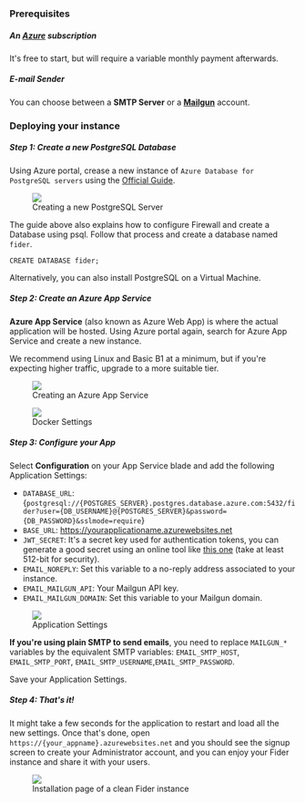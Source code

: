 
<UseFiderCloud />

### Prerequisites

##### An [Azure](https://azure.microsoft.com/en-us/) subscription

It's free to start, but will require a variable monthly payment afterwards.

##### E-mail Sender

You can choose between a **SMTP Server** or a **[Mailgun](https://www.mailgun.com)** account.

### Deploying your instance

##### Step 1: Create a new PostgreSQL Database

Using Azure portal, crease a new instance of `Azure Database for PostgreSQL servers` using the [Official Guide](https://docs.microsoft.com/en-us/azure/postgresql/quickstart-create-server-database-portal).

<figure>
  <img src="/images/docs/azure/azure-postgres-create.png" />
  <figcaption>Creating a new PostgreSQL Server</figcaption>
</figure>

The guide above also explains how to configure Firewall and create a Database using psql. Follow that process and create a database named `fider`.

```
CREATE DATABASE fider;
```

Alternatively, you can also install PostgreSQL on a Virtual Machine.

##### Step 2: Create an Azure App Service

**Azure App Service** (also known as Azure Web App) is where the actual application will be hosted. Using Azure portal again, search for Azure App Service and create a new instance.

We recommend using Linux and Basic B1 at a minimum, but if you're expecting higher traffic, upgrade to a more suitable tier.

<figure>
  <img src="/images/docs/azure/azure-app-site1.png" />
  <figcaption>Creating an Azure App Service</figcaption>
</figure>

<figure>
  <img src="/images/docs/azure/azure-app-site2.png" />
  <figcaption>Docker Settings</figcaption>
</figure>

##### Step 3: Configure your App

Select **Configuration** on your App Service blade and add the following Application Settings:

- `DATABASE_URL`: {`postgresql://{POSTGRES_SERVER}.postgres.database.azure.com:5432/fider?user={DB_USERNAME}@{POSTGRES_SERVER}&password={DB_PASSWORD}&sslmode=require`}
- `BASE_URL`: https://yourapplicationame.azurewebsites.net
- `JWT_SECRET`: It's a secret key used for authentication tokens, you can generate a good secret using an online tool like [this one](https://www.allkeysgenerator.com/Random/Security-Encryption-Key-Generator.aspx) (take at least 512-bit for security).
- `EMAIL_NOREPLY`: Set this variable to a no-reply address associated to your instance.
- `EMAIL_MAILGUN_API`: Your Mailgun API key.
- `EMAIL_MAILGUN_DOMAIN`: Set this variable to your Mailgun domain.

<figure>
  <img src="/images/docs/azure/azure-app-settings.png" />
  <figcaption>Application Settings</figcaption>
</figure>

**If you're using plain SMTP to send emails**, you need to replace `MAILGUN_*` variables by the equivalent SMTP variables: `EMAIL_SMTP_HOST`, `EMAIL_SMTP_PORT`, `EMAIL_SMTP_USERNAME`,`EMAIL_SMTP_PASSWORD`.

Save your Application Settings.

##### Step 4: That's it!

It might take a few seconds for the application to restart and load all the new settings. Once that's done, open `https://{your_appname}.azurewebsites.net` and you should see the signup screen to create your Administrator account, and you can enjoy your Fider instance and share it with your users.

<figure>
  <img src="/images/docs/fider-clean-install.png" />
  <figcaption>Installation page of a clean Fider instance</figcaption>
</figure>
